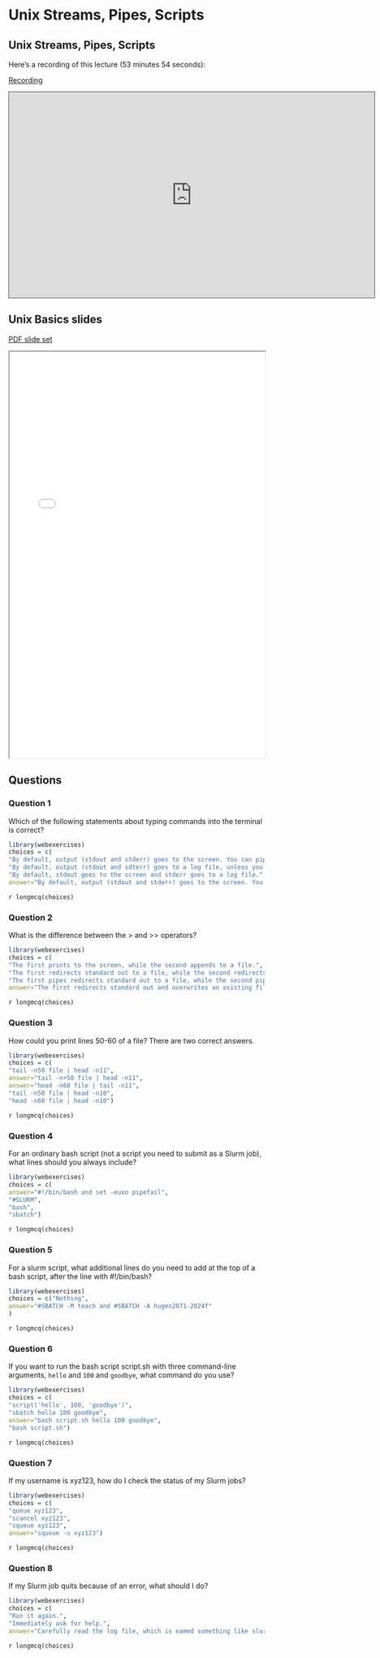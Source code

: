# Unix Streams, Pipes, Scripts

## Unix Streams, Pipes, Scripts

Here's a recording of this lecture (53 minutes 54 seconds):

[Recording](https://pitt.hosted.panopto.com/Panopto/Pages/Viewer.aspx?id=cd5dbe85-1a77-468c-bad0-b1fd00c66910){.external target="_blank"}

<iframe credentialless src="https://pitt.hosted.panopto.com/Panopto/Pages/Embed.aspx?id=cd5dbe85-1a77-468c-bad0-b1fd00c66910&amp;autoplay=false&amp;offerviewer=true&amp;showtitle=true&amp;showbrand=true&amp;captions=true&amp;interactivity=all" height="405" width="720" style="border: 1px solid #464646;" allowfullscreen allow="autoplay">

</iframe>

## Unix Basics slides

[PDF slide set](pdfs/unix_streams_pipes_scripts.pdf){target="_blank"}

<iframe width="100%" height="800" src="pdfs/unix_streams_pipes_scripts.pdf">

</iframe>

## Questions

### Question 1

Which of the following statements about typing commands into the terminal is correct?

```r
library(webexercises)
choices = c(
"By default, output (stdout and stderr) goes to the screen. You can pipe it to files with the | operator.",
"By default, output (stdout and sdterr) goes to a log file, unless you redirect them to the screen.",
"By default, stdout goes to the screen and stderr goes to a log file.",
answer="By default, output (stdout and stderr) goes to the screen. You can redirect it to files with operators like >, >>, 2>, and 2>>.")
```

`r longmcq(choices)`

### Question 2

What is the difference between the > and >> operators?

```r
library(webexercises)
choices = c(
"The first prints to the screen, while the second appends to a file.",
"The first redirects standard out to a file, while the second redirects standard error to a file.",
"The first pipes redirects standard out to a file, while the second pipes standard out into another command.",
answer="The first redirects standard out and overwrites an existing file, while the second redirects and appends it to the file.")
```

`r longmcq(choices)`

### Question 3

How could you print lines 50-60 of a file? There are two correct answers.

```r
library(webexercises)
choices = c(
"tail -n50 file | head -n11",
answer="tail -n+50 file | head -n11",
answer="head -n60 file | tail -n11",
"tail -n50 file | head -n10",
"head -n60 file | head -n10")
```

`r longmcq(choices)`

### Question 4

For an ordinary bash script (not a script you need to submit as a Slurm job), what lines should you always include?

```r
library(webexercises)
choices = c(
answer="#!/bin/bash and set -euxo pipefail",
"#SLURM",
"bash",
"sbatch")
```

`r longmcq(choices)`

### Question 5

For a slurm script, what additional lines do you need to add at the top of a bash script, after the line with #!/bin/bash?

```r
library(webexercises)
choices = c("Nothing",
answer="#SBATCH -M teach and #SBATCH -A hugen2071-2024f"
)
```

`r longmcq(choices)`

### Question 6

If you want to run the bash script script.sh with three command-line arguments, `hello` and `100` and `goodbye`, what command do you use?

```r
library(webexercises)
choices = c(
"script('hello', 100, 'goodbye')",
"sbatch hello 100 goodbye",
answer="bash script.sh hello 100 goodbye",
"bash script.sh")
```

`r longmcq(choices)`

### Question 7

If my username is xyz123, how do I check the status of my Slurm jobs?

```r
library(webexercises)
choices = c(
"queue xyz123",
"scancel xyz123",
"squeue xyz123",
answer="squeue -u xyz123")
```

`r longmcq(choices)`

### Question 8

If my Slurm job quits because of an error, what should I do?

```r
library(webexercises)
choices = c(
"Run it again.",
"Immediately ask for help.",
answer="Carefully read the log file, which is named something like slurm-NUMBER.out, where NUMBER was the job ID.")
```

`r longmcq(choices)`